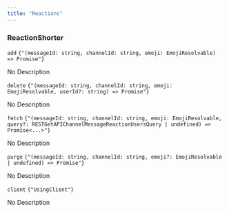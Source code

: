```yaml
---
title: "Reactions"
---
```

                 
### ReactionShorter



<div className='*:border-b [&>*:last-child]:border-b-0'><div className='text-sm text-fd-muted-foreground py-4'>

<div className="flex flex-row items-center gap-4">
  <code className="text-sm">add</code>
  <code className="text-fd-muted-foreground">{"(messageId: string, channelId: string, emoji: EmojiResolvable) => Promise<void>"}</code>
</div>

No Description



</div>
<div className='text-sm text-fd-muted-foreground py-4'>

<div className="flex flex-row items-center gap-4">
  <code className="text-sm">delete</code>
  <code className="text-fd-muted-foreground">{"(messageId: string, channelId: string, emoji: EmojiResolvable, userId?: string) => Promise<void>"}</code>
</div>

No Description



</div>
<div className='text-sm text-fd-muted-foreground py-4'>

<div className="flex flex-row items-center gap-4">
  <code className="text-sm">fetch</code>
  <code className="text-fd-muted-foreground">{"(messageId: string, channelId: string, emoji: EmojiResolvable, query?: RESTGetAPIChannelMessageReactionUsersQuery | undefined) => Promise<...>"}</code>
</div>

No Description



</div>
<div className='text-sm text-fd-muted-foreground py-4'>

<div className="flex flex-row items-center gap-4">
  <code className="text-sm">purge</code>
  <code className="text-fd-muted-foreground">{"(messageId: string, channelId: string, emoji?: EmojiResolvable | undefined) => Promise<void>"}</code>
</div>

No Description



</div>
<div className='text-sm text-fd-muted-foreground py-4'>

<div className="flex flex-row items-center gap-4">
  <code className="text-sm">client</code>
  <code className="text-fd-muted-foreground">{"UsingClient"}</code>
</div>

No Description



</div></div>